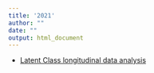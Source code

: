 ```yaml
---
title: '2021'
author: ""
date: ""
output: html_document
---
```


* [Latent Class longitudinal data analysis](LCLDA.html)
